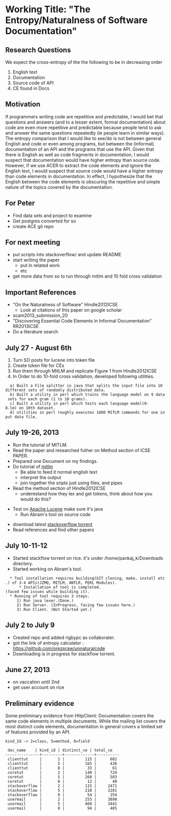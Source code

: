 =Working Title: "The Entropy/Naturalness of Software Documentation"=

==Research Questions==

We expect the cross-entropy of the the following to be in decreasing order

#English text
#Documentation
#Source code of API
#CE found in Docs

==Motivation==

If programmers writing code are repetitive and predictable, I would bet that
questions and answers (and to a lesser extent, formal documentation) about code
are even more repetitive and predictable because people tend to ask and answer
the same questions repeatedly (ie people learn in similar ways). The entropy
comparison that I would like to see/do is not between general English and code
or even among programs, but between the (informal) documentation of an API and
the programs that use the API. Given that there is English as well as code
fragments in documentation, I would suspect that documentation would have
higher entropy than source code. However, if we use ACER to extract the code
elements and ignore the English text, I would suspect that source code would
have a higher entropy than code elements in documentation. In effect, I
hypothesize that the English between the code elements is obscuring the
repetitive and simple nature of the topics covered by the documentation.

==For Peter==

* Find data sets and project to examine
* Get postgres converted for so
* create ACE git repo

==For next meeting==

* put scripts into stackoverflow/ and update README
* start writing the paper
** put in related work
** etc
* get more data from so to run through mitlm and 10 fold cross validation



==Important References==

* "On the Naturalness of Software" Hindle2012ICSE
**Look at citations of this paper on google scholar
* scam2013_submission_20
* "Discovering Essential Code Elements in Informal Documentation" RR2013ICSE
* Do a literature search

== July 27 - August 6th ==
# Turn SO posts for lucene into token file
# Create token file for CEs 
# Run them through MitLM and replicate Figure 1 from Hindle2012ICSE
# In Order to do 10-fold cross validation, developed following utilities.
   a) Built a File splitter in java that splits the input file into 10 different sets of randomly distributed data.
   b) Built a utility in perl which trains the language model on 9 data sets for each gram (1 to 10 grams).
   c) Built a utility in perl which tests each language model(0-8.lm) on 10th dataset.
   d) utilities in perl roughly executes 1800 MITLM commands for one input data file.

==July 19-26, 2013==

* Run the tutorial of MITLM.
* Read the paper and researched futher on Method section of ICSE PAPER.
* Prepared one Document on my findings.
* Do tutorial of [https://code.google.com/p/mitlm/wiki/Tutorial mitlm]
** Be able to feed it normal english text
** interpret the output
** join together the sripts just using files, and pipes
* Read the method section of Hindle2012ICSE
** underestand how they lex and get tokens, think about how you would do this?

*Test on [http://git.apache.org/ Apache Lucene] make sure it's java
** Run Abram's tool on source code

*download latest [http://www.clearbits.net/torrents/2141-jun-2013 stackoverflow torrent]
*Read references and find other papers



==July 10-11-12 ==
* Started stackflow torrent on rice. it's under /home/pankaj_k/Downloads directory.
* Started working on Abram's tool.
   * Tool installation requires building(GIT cloning, make, install etc.) of 3-4 APIs(JZMQ, MITLM, ANTLR, PERL Modules).
       * Installation of tool is completed.(faced few issues while building it).
   * Running of tool requires 3 steps.
      1) Run java lexer.(Done.)
      2) Run Server. (InProgress, facing few issues here.)
      3) Run Client. (Not Started yet.)


==July 2 to July 9==
* Created repo and added rigbypc as collaborater.
* got the link of entropy calculator : https://github.com/orezpraw/unnaturalcode
* Downloading is in progress for stackflow torrent.


==June 27, 2013==

*on vaccation until 2nd
*get user account on rice

==Preliminary evidence==

Some preliminary evidence from HttpClient: Documentation covers the
same code elements in multiple documents. While the mailing list
covers the most distinct code elements, documentation in general
covers a limited set of features provided by an API.

<pre>
kind_Id -> 2=class, 5=method, 8=field

 doc_name    | kind_id | distinct_ce | total_ce
---------------+---------+-------------+----------
 clienttut     |       2 |         115 |      602
 clienttut     |       5 |         165 |      436
 clienttut     |       8 |          33 |       61
 coretut       |       2 |         140 |      724
 coretut       |       5 |         260 |      503
 coretut       |       8 |          12 |       40
 stackoverflow |       2 |         115 |     2471
 stackoverflow |       5 |         218 |     2281
 stackoverflow |       8 |          54 |      254
 usermail      |       2 |         255 |     3898
 usermail      |       5 |         460 |     3441
 usermail      |       8 |          94 |      485
</pre>
